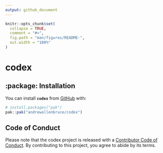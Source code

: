 ```yaml
---
output: github_document
---
```


<!-- README.md is generated from README.Rmd. Please edit that file -->

```r
knitr::opts_chunk$set(
  collapse = TRUE,
  comment = "#>",
  fig.path = "man/figures/README-",
  out.width = "100%"
)
```

# codex

<!-- badges: start -->
<!-- badges: end -->

## :package: Installation

You can install **`codex`** from [GitHub](https://github.com/) with:

``` r
# install.packages("pak")
pak::pak("andrewallenbruce/codex")
```

## Code of Conduct

Please note that the codex project is released with a [Contributor Code of Conduct](https://contributor-covenant.org/version/2/1/CODE_OF_CONDUCT.html). By contributing to this project, you agree to abide by its terms.
